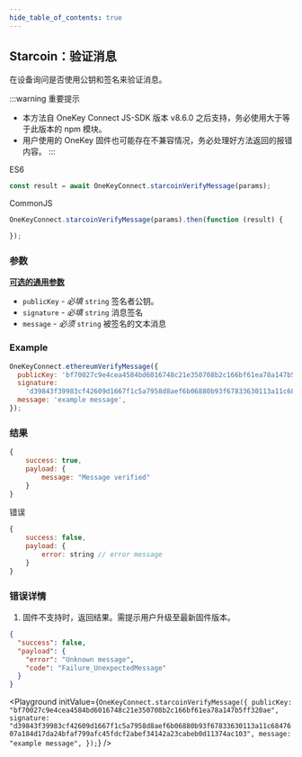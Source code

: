 ```yaml
---
hide_table_of_contents: true
---
```



## Starcoin：验证消息

在设备询问是否使用公钥和签名来验证消息。

:::warning 重要提示
- 本方法自 OneKey Connect JS-SDK 版本 v8.6.0 之后支持，务必使用大于等于此版本的 npm 模块。
- 用户使用的 OneKey 固件也可能存在不兼容情况，务必处理好方法返回的报错内容。
:::

ES6

```javascript
const result = await OneKeyConnect.starcoinVerifyMessage(params);
```

CommonJS

```javascript
OneKeyConnect.starcoinVerifyMessage(params).then(function (result) {

});
```

### 参数

[**可选的通用参数**](./commonParams)

- `publicKey` - *必填* `string` 签名者公钥。
- `signature` - *必填* `string` 消息签名
- `message` - *必须* `string` 被签名的文本消息

### Example

```javascript
OneKeyConnect.ethereumVerifyMessage({
  publicKey: 'bf70027c9e4cea4584bd6016748c21e350708b2c166bf61ea78a147b5ff320ae',
  signature:
    'd39843f39983cf42609d1667f1c5a7958d8aef6b06880b93f67833630113a11c6847607a184d17da24bfaf799afc45fdcf2abef34142a23cabeb0d11374ac103',
  message: 'example message',
});
```

### 结果

```javascript
{
    success: true,
    payload: {
        message: "Message verified"
    }
}
```

错误

```javascript
{
    success: false,
    payload: {
        error: string // error message
    }
}
```

### 错误详情

1. 固件不支持时，返回结果。需提示用户升级至最新固件版本。
```json
{
  "success": false,
  "payload": {
    "error": "Unknown message",
    "code": "Failure_UnexpectedMessage"
  }
}
```


<Playground
  initValue={`OneKeyConnect.starcoinVerifyMessage({
    publicKey: "bf70027c9e4cea4584bd6016748c21e350708b2c166bf61ea78a147b5ff320ae",
    signature: "d39843f39983cf42609d1667f1c5a7958d8aef6b06880b93f67833630113a11c6847607a184d17da24bfaf799afc45fdcf2abef34142a23cabeb0d11374ac103",
    message: "example message",
});`}
/>
